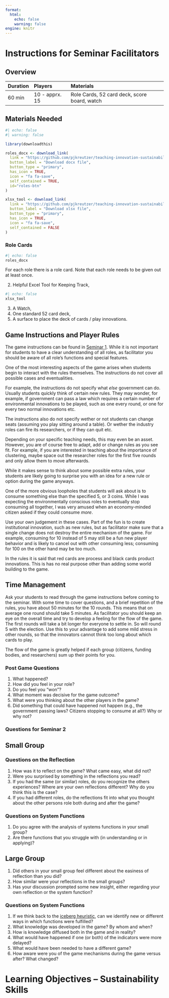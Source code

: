 ```yaml
---
format: 
  html:
    echo: false
    warning: false
engine: knitr
---
```

# Instructions for Seminar Facilitators

## Overview

|Duration | Players | Materials
:---|:---|:---
60 min | 10 - apprx. 15 | Role Cards, 52 card deck, score board, watch

## Materials Needed

```r
#| echo: false
#| warning: false

library(downloadthis)

roles_docx <- download_link(
  link = "https://github.com/pjkreutzer/teaching-innovation-sustainability/raw/main/seminar-materials/role-cards.docx",
  button_label = "Download docx file",
  button_type = "primary",
  has_icon = TRUE,
  icon = "fa fa-save",
  self_contained = TRUE,
  id="roles-btn"
)

xlsx_tool <- download_link(
  link = "https://github.com/pjkreutzer/teaching-innovation-sustainability/raw/main/seminar-materials/innovation-game-tool.xlsx",
  button_label = "Download xlsx file",
  button_type = "primary",
  has_icon = TRUE,
  icon = "fa fa-save",
  self_contained = FALSE
)

```

### Role Cards

```r
#| echo: false
roles_docx
```

For each role there is a role card.
Note that each role needs to be given out at least once.




2. Helpful Excel Tool for Keeping Track,

```r
#| echo: false
xlsx_tool
```

3. A Watch,
4. One standard 52 card deck,
5. A surface to place the deck of cards / play innovations.



## Game Instructions and Player Rules

The game instructions can be found in [Seminar 1](seminar-1.qmd).
While it is not important for students to have a clear understanding of all roles, as facilitator you should be aware of all role's functions and special features.

One of the most interesting aspects of the game arises when students begin to interact with the rules themselves.
The instructions do not cover all possible cases and eventualities.

For example, the instructions do not specify what _else_ government can do.
Usually students quickly think of certain new rules.
They may wonder, for example, if government can pass a law which requires a certain number of environmental innovations to be played, such as one every round, or one for every two normal innovations etc.

The instructions also do not specify wether or not students can change seats (assuming you play sitting around a table).
Or wether the industry roles can fire its researchers, or if they can quit etc.

Depending on your specific teaching needs, this may even be an asset.
However, you are of course free to adapt, add or change rules as you see fit.
For example, if you are interested in teaching about the importance of clustering, maybe space out the researcher roles for the first five rounds and only allow them to move afterwards.

While it makes sense to think about some possible extra rules, your students are likely going to surprise you with an idea for a new rule or option during the game anyways.

One of the more obvious loopholes that students will ask about is to consume something else than the specified 5, or 3 coins.
While I was expecting the environmentally conscious roles to eventually stop consuming all together, I was very amused when an economy-minded citizen asked if they could consume _more_.

Use your own judgement in these cases.
Part of the fun is to create institutional innovation, such as new rules, but as facilitator make sure that a single change does not destroy the entire mechanism of the game.
For example, consuming for 10 instead of 5 may still be a fun new player behavior and is likely to cancel out with other consuming less; consuming for 100 on the other hand may be too much.

In the rules it is said that red cards are process and black cards product innovations.
This is has no real purpose other than adding some world building to the game.


## Time Management

Ask your students to read through the game instructions before coming to the seminar.
With some time to cover questions, and a brief repetition of the rules, you have about 50 minutes for the 10 rounds.
This means that on average one round should take 5 minutes.
As facilitator you should keep an eye on the overall time and try to develop a feeling for the flow of the game.
The first rounds will take a bit longer for everyone to settle in.
So will round 5 with the election.
Use this to your advantage to add some mild stress in other rounds, so that the innovators cannot think too long about which cards to play.

The flow of the game is greatly helped if each group (citizens, funding bodies, and researchers) sum up their points for you.


### Post Game Questions

1. What happened?
2. How did you feel in your role?
3. Do you feel you "won"?
4. What moment was decisive for the game outcome?
5. What were you thinking about the other players in the game?
6. Did something that could have happened not happen (e.g., the government passing laws? Citizens stopping to consume at all?) Why or why not?

### Questions for Seminar 2

::: {.panel-tabset}

## Small Group 

### Questions on the Reflection

1. How was it to reflect on the game? What came easy, what did not?
2. Were you surprised by something in the reflections you read?
3. If you had the same (or similar) roles, do you recognize the others experiences? Where are your own reflections different? Why do you think this is the case?
4. If you had different roles, do the reflections fit into what you thought about the other persons role both during and after the game?

### Questions on System Functions

1. Do you agree with the analysis of systems functions in your small group?
2. Are there functions that you struggle with (in understanding or in applying)? 


## Large Group
 
1. Did others in your small group feel different about the easiness of reflection than you did?
2. How similar were your reflections in the small groups?
3. Has your discussion prompted some new insight, either regarding your own reflection or the system function?

### Questions on System Functions

1. If we think back to the [iceberg heuristic](lecture1-notes.qmd), can we identify new or different ways in which functions were fulfilled?
2. What knowledge was developed in the game? By whom and when?
3. How is knowledge diffused both in the game and in reality?
4. What would have happened if one (or both) of the indicators were more delayed?
5. What would have been needed to have a different game?
6. How aware were you of the game mechanisms during the game versus after? What changed?

:::

# Learning Objectives -- Sustainability Skills